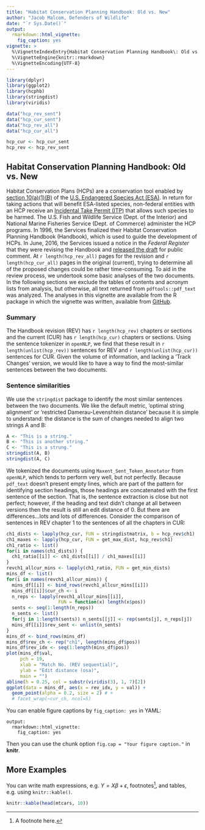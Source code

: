 ```yaml
---
title: "Habitat Conservation Planning Handbook: Old vs. New"
author: "Jacob Malcom, Defenders of Wildlife"
date: "`r Sys.Date()`"
output: 
  rmarkdown::html_vignette:
    fig_caption: yes
vignette: >
  %\VignetteIndexEntry{Habitat Conservation Planning Handbook\: Old vs. New}
  %\VignetteEngine{knitr::rmarkdown}
  %\VignetteEncoding{UTF-8}
---
```


```r
library(dplyr)
library(ggplot2)
library(hcphb)
library(stringdist)
library(viridis)

data("hcp_rev_sent")
data("hcp_cur_sent")
data("hcp_rev_all")
data("hcp_cur_all")

hcp_cur <- hcp_cur_sent
hcp_rev <- hcp_rev_sent
```

## Habitat Conservation Planning Handbook: Old vs. New

Habitat Conservation Plans (HCPs) are a conservation tool enabled by [section 10(a)(1)(B)](https://www.fws.gov/endangered/what-we-do/hcp-overview.html) of the [U.S. Endangered Species Act (ESA)](https://www.fws.gov/endangered/laws-policies/). In return for taking actions that will benefit ESA-listed species, non-federal entities with an HCP receive an [Incidental Take Permit (ITP)](https://www.fws.gov/endangered/esa-library/pdf/HCPBK1.PDF) that allows such species to be harmed. The U.S. Fish and Wildlife Service (Dept. of the Interior) and National Marine Fisheries Service (Dept. of Commerce) administer the HCP programs. In 1996, the Services finalized their Habitat Conservation Planning Handbook (Handbook), which is used to guide the development of HCPs. In June, 2016, the Services issued a notice in the _Federal Register_ that they were revising the Handbook and [released the draft](https://www.regulations.gov/contentStreamer?documentId=FWS-HQ-ES-2016-0004-0002&disposition=attachment&contentType=pdf) for public comment. At `r length(hcp_rev_all)` pages for the revision and `r length(hcp_cur_all)` pages in the original (current), trying to determine all of the proposed changes could be rather time-consuming. To aid in the review process, we undertook some basic analyses of the two documents. In the following sections we exclude the tables of contents and acronym lists from analysis, but otherwise, all text returned from `pdftools::pdf_text` was analyzed. The analyses in this vignette are available from the R package in which the vignette was written, available from [GitHub](https://github.com/jacob-ogre/hcphb).

### Summary

The Handbook revision (REV) has `r length(hcp_rev)` chapters or sections and the current (CUR) has `r length(hcp_cur)` chapters or sections. Using the sentence tokenizer in `openNLP`, we find that these result in `r length(unlist(hcp_rev))` sentences for REV and `r length(unlist(hcp_cur))` sentences for CUR. Given the volume of information, and lacking a 'Track Changes' version, we would like to have a way to find the most-similar sentences between the two documents.

### Sentence similarities

We use the `stringdist` package to identify the most similar sentences between the two documents. We like the default metric, 'optimal string alignment' or 'restricted Damerau-Levenshtein distance' because it is simple to understand: the distance is the sum of changes needed to align two strings A and B:

```r
A <- "This is a string."
B <- "This is another string."
C <- "This is a strung."
stringdist(A, B)
stringdist(A, C)
```

We tokenized the documents using `Maxent_Sent_Token_Annotator` from `openNLP`, which tends to perform very well, but not perfectly. Because `pdf_text` doesn't present empty lines, which are part of the pattern for identifying section headings, those headings are concatenated with the first sentence of the section. That is, the sentence extraction is close but not perfect; however, if the heading and text didn't change at all between versions then the result is still an edit distance of 0. But there are differences...lots and lots of differences. Consider the comparison of sentences in REV chapter 1 to the sentences of all the chapters in CUR:

```r
ch1_dists <- lapply(hcp_cur, FUN = stringdistmatrix, b = hcp_rev$ch1)
ch1_maxes <- lapply(hcp_cur, FUN = get_max_dist, hcp_rev$ch1)
ch1_ratio <- list()
for(i in names(ch1_dists)) {
  ch1_ratio[[i]] <- ch1_dists[[i]] / ch1_maxes[[i]]
}
revch1_allcur_mins <- lapply(ch1_ratio, FUN = get_min_dists)
mins_df <- list()
for(i in names(revch1_allcur_mins)) {
  mins_df[[i]] <- bind_rows(revch1_allcur_mins[[i]]) 
  mins_df[[i]]$cur_ch <- i
  n_reps <- lapply(revch1_allcur_mins[[i]], 
                   FUN = function(x) length(x$pos))
  sents <- seq(1:length(n_reps))
  n_sents <- list()
  for(j in 1:length(sents)) n_sents[[j]] <- rep(sents[j], n_reps[j])
  mins_df[[i]]$rev_sent <- unlist(n_sents)
}
mins_df <- bind_rows(mins_df)
mins_df$rev_ch <- rep("ch1", length(mins_df$pos))
mins_df$rev_idx <- seq(1:length(mins_df$pos))
plot(mins_df$val,
     pch = 19,
     xlab = "Match No. (REV sequential)",
     ylab = "Edit distance (osa)",
     main = "")
abline(h = 0.25, col = substr(viridis(3), 1, 7)[2])
ggplot(data = mins_df, aes(x = rev_idx, y = val)) +
  geom_point(alpha = 0.2, size = 2) # +
  # facet_wrap(~cur_ch, ncol=5)
```



You can enable figure captions by `fig_caption: yes` in YAML:

    output:
      rmarkdown::html_vignette:
        fig_caption: yes

Then you can use the chunk option `fig.cap = "Your figure caption."` in **knitr**.

## More Examples

You can write math expressions, e.g. $Y = X\beta + \epsilon$, footnotes^[A footnote here.], and tables, e.g. using `knitr::kable()`.

```r
knitr::kable(head(mtcars, 10))
```

